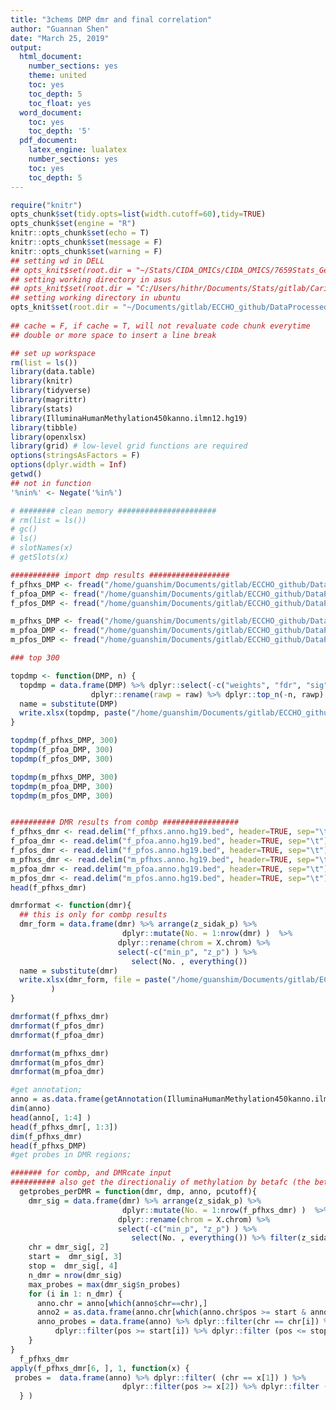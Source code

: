 ```yaml
---
title: "3chems DMP dmr and final correlation"
author: "Guannan Shen"
date: "March 25, 2019"
output: 
  html_document:
    number_sections: yes
    theme: united
    toc: yes
    toc_depth: 5
    toc_float: yes
  word_document:
    toc: yes
    toc_depth: '5'
  pdf_document:
    latex_engine: lualatex
    number_sections: yes
    toc: yes
    toc_depth: 5
---
```


```r
require("knitr")
opts_chunk$set(tidy.opts=list(width.cutoff=60),tidy=TRUE)
opts_chunk$set(engine = "R")
knitr::opts_chunk$set(echo = T)
knitr::opts_chunk$set(message = F)
knitr::opts_chunk$set(warning = F)
## setting wd in DELL
## opts_knit$set(root.dir = "~/Stats/CIDA_OMICs/CIDA_OMICS/7659Stats_Genetics/HW5/")
## setting working directory in asus 
## opts_knit$set(root.dir = "C:/Users/hithr/Documents/Stats/gitlab/Cario_RNASeq_Microbiom_Inte/DataRaw/") 
## setting working directory in ubuntu
opts_knit$set(root.dir = "~/Documents/gitlab/ECCHO_github/DataProcessed/combp/")
                                                 
## cache = F, if cache = T, will not revaluate code chunk everytime
## double or more space to insert a line break
```


```r
## set up workspace
rm(list = ls())
library(data.table)
library(knitr)
library(tidyverse)
library(magrittr)
library(stats)
library(IlluminaHumanMethylation450kanno.ilmn12.hg19)
library(tibble)
library(openxlsx)
library(grid) # low-level grid functions are required
options(stringsAsFactors = F)
options(dplyr.width = Inf)
getwd()
## not in function
'%nin%' <- Negate('%in%')

# ######## clean memory ######################
# rm(list = ls())
# gc()
# ls()
# slotNames(x)
# getSlots(x)

```

```r
########### import dmp results ##################
f_pfhxs_DMP <- fread("/home/guanshim/Documents/gitlab/ECCHO_github/DataProcessed/genomewide_chem/2019-03-07_f_pfhxs__CpGs_withChem.csv", header = T)
f_pfoa_DMP <- fread("/home/guanshim/Documents/gitlab/ECCHO_github/DataProcessed/genomewide_chem/2019-03-07_f_pfoa__CpGs_withChem.csv", header = T)
f_pfos_DMP <- fread("/home/guanshim/Documents/gitlab/ECCHO_github/DataProcessed/genomewide_chem/2019-03-07_f_pfos__CpGs_withChem.csv", header = T)

m_pfhxs_DMP <- fread("/home/guanshim/Documents/gitlab/ECCHO_github/DataProcessed/genomewide_chem/2019-03-07_m_pfhxs__CpGs_withChem.csv", header = T)
m_pfoa_DMP <- fread("/home/guanshim/Documents/gitlab/ECCHO_github/DataProcessed/genomewide_chem/2019-03-07_m_pfoa__CpGs_withChem.csv", header = T)
m_pfos_DMP <- fread("/home/guanshim/Documents/gitlab/ECCHO_github/DataProcessed/genomewide_chem/2019-03-07_m_pfos__CpGs_withChem.csv", header = T)

### top 300

topdmp <- function(DMP, n) {
  topdmp = data.frame(DMP) %>% dplyr::select(-c("weights", "fdr", "sig")) %>%
                  dplyr::rename(rawp = raw) %>% dplyr::top_n(-n, rawp)
  name = substitute(DMP)
  write.xlsx(topdmp, paste("/home/guanshim/Documents/gitlab/ECCHO_github/DataProcessed/3chems_results_data/top300dmp/", sep = "_", name, n ,".xlsx" ) )
}

topdmp(f_pfhxs_DMP, 300)
topdmp(f_pfoa_DMP, 300)
topdmp(f_pfos_DMP, 300)

topdmp(m_pfhxs_DMP, 300)
topdmp(m_pfoa_DMP, 300)
topdmp(m_pfos_DMP, 300)



```


```r
########## DMR results from combp #################
f_pfhxs_dmr <- read.delim("f_pfhxs.anno.hg19.bed", header=TRUE, sep="\t")
f_pfoa_dmr <- read.delim("f_pfoa.anno.hg19.bed", header=TRUE, sep="\t")
f_pfos_dmr <- read.delim("f_pfos.anno.hg19.bed", header=TRUE, sep="\t")
m_pfhxs_dmr <- read.delim("m_pfhxs.anno.hg19.bed", header=TRUE, sep="\t")
m_pfoa_dmr <- read.delim("m_pfoa.anno.hg19.bed", header=TRUE, sep="\t")
m_pfos_dmr <- read.delim("m_pfos.anno.hg19.bed", header=TRUE, sep="\t")
head(f_pfhxs_dmr)

dmrformat <- function(dmr){
  ## this is only for combp results
  dmr_form = data.frame(dmr) %>% arrange(z_sidak_p) %>% 
                         dplyr::mutate(No. = 1:nrow(dmr) )  %>% 
                        dplyr::rename(chrom = X.chrom) %>%
                        select(-c("min_p", "z_p") ) %>%
                           select(No. , everything())
  name = substitute(dmr)
  write.xlsx(dmr_form, file = paste("/home/guanshim/Documents/gitlab/ECCHO_github/DataProcessed/3chems_results_data/combpdmr/", sep = "_", name,".xlsx" )
         )
}

dmrformat(f_pfhxs_dmr)
dmrformat(f_pfos_dmr)
dmrformat(f_pfoa_dmr)

dmrformat(m_pfhxs_dmr)
dmrformat(m_pfos_dmr)
dmrformat(m_pfoa_dmr)

```


```r
#get annotation;
anno = as.data.frame(getAnnotation(IlluminaHumanMethylation450kanno.ilmn12.hg19))
dim(anno)
head(anno[, 1:4] )
head(f_pfhxs_dmr[, 1:3])
dim(f_pfhxs_dmr)
head(f_pfhxs_DMP)
#get probes in DMR regions;

####### for combp, and DMRcate input 
########## also get the directionaliy of methylation by betafc (the beta fold change for given design)
  getprobes_perDMR = function(dmr, dmp, anno, pcutoff){
    dmr_sig = data.frame(dmr) %>% arrange(z_sidak_p) %>% 
                         dplyr::mutate(No. = 1:nrow(f_pfhxs_dmr) )  %>% 
                        dplyr::rename(chrom = X.chrom) %>%
                        select(-c("min_p", "z_p") ) %>%
                           select(No. , everything()) %>% filter(z_sidak_p <= pcutoff)
    chr = dmr_sig[, 2]
    start =  dmr_sig[, 3]
    stop =  dmr_sig[, 4]
    n_dmr = nrow(dmr_sig)
    max_probes = max(dmr_sig$n_probes)
    for (i in 1: n_dmr) {
      anno.chr = anno[which(anno$chr==chr),]
      anno2 = as.data.frame(anno.chr[which(anno.chr$pos >= start & anno.chr$pos <= stop),])
      anno_probes = data.frame(anno) %>% dplyr::filter(chr == chr[i]) %>% 
          dplyr::filter(pos >= start[i]) %>% dplyr::filter (pos <= stop[3])
    }
}
  f_pfhxs_dmr
apply(f_pfhxs_dmr[6, ], 1, function(x) { 
 probes =  data.frame(anno) %>% dplyr::filter( (chr == x[1]) ) %>% 
                         dplyr::filter(pos >= x[2]) %>% dplyr::filter (pos <= x[3])
  } )


```
